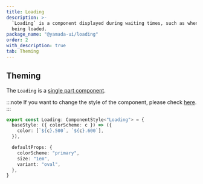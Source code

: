 ```yaml
---
title: Loading
description: >-
  `Loading` is a component displayed during waiting times, such as when data is
  being loaded.
package_name: "@yamada-ui/loading"
order: 2
with_description: true
tab: Theming
---
```


## Theming

The `Loading` is a [single part component](/styled-system/theming/component-styles#single-part-components).

:::note
If you want to change the style of the component, please check [here](/styled-system/theming/customize-theme#changing-the-style-of-components).
:::

```ts
export const Loading: ComponentStyle<"Loading"> = {
  baseStyle: ({ colorScheme: c }) => ({
    color: [`${c}.500`, `${c}.600`],
  }),

  defaultProps: {
    colorScheme: "primary",
    size: "1em",
    variant: "oval",
  },
}
```
